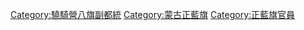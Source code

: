 [[Category:驍騎營八旗副都統|Category:驍騎營八旗副都統]]
[[Category:蒙古正藍旗|Category:蒙古正藍旗]]
[[Category:正藍旗官員|Category:正藍旗官員]]